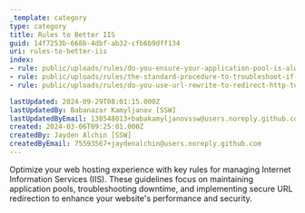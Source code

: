 ```yaml
---
_template: category
type: category
title: Rules to Better IIS
guid: 14f7253b-668b-4dbf-ab32-cfb6b9dff134
uri: rules-to-better-iis
index:
- rule: public/uploads/rules/do-you-ensure-your-application-pool-is-always-running/rule.mdx
- rule: public/uploads/rules/the-standard-procedure-to-troubleshoot-if-a-website-is-down/rule.mdx
- rule: public/uploads/rules/do-you-use-url-rewrite-to-redirect-http-to-https/rule.mdx

lastUpdated: 2024-09-29T08:01:15.000Z
lastUpdatedBy: Babanazar Kamyljanov [SSW]
lastUpdatedByEmail: 138548013+babakamyljanovssw@users.noreply.github.com
created: 2024-03-06T09:25:01.000Z
createdBy: Jayden Alchin [SSW]
createdByEmail: 75593567+jaydenalchin@users.noreply.github.com
---
```


Optimize your web hosting experience with key rules for managing Internet Information Services (IIS). These guidelines focus on maintaining application pools, troubleshooting downtime, and implementing secure URL redirection to enhance your website's performance and security.
